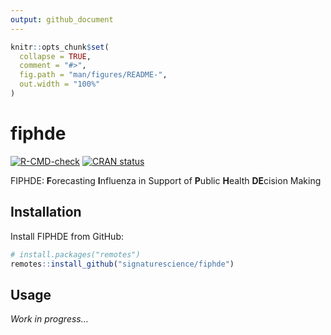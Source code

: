 ```yaml
---
output: github_document
---
```


<!-- README.md is generated from README.Rmd. Please edit that file -->

```r
knitr::opts_chunk$set(
  collapse = TRUE,
  comment = "#>",
  fig.path = "man/figures/README-",
  out.width = "100%"
)
```

# fiphde

<!-- badges: start -->
[![R-CMD-check](https://github.com/signaturescience/fiphde/workflows/R-CMD-check/badge.svg)](https://github.com/signaturescience/fiphde/actions)
[![CRAN status](https://www.r-pkg.org/badges/version/fiphde)](https://CRAN.R-project.org/package=fiphde)
<!-- badges: end -->

FIPHDE: **F**orecasting **I**nfluenza in Support of **P**ublic **H**ealth **DE**cision Making

## Installation

Install FIPHDE from GitHub:

``` r
# install.packages("remotes")
remotes::install_github("signaturescience/fiphde")
```

## Usage

_Work in progress..._
